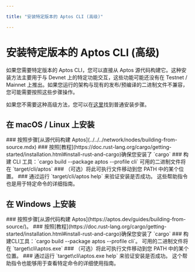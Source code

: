```yaml
---

title: "安装特定版本的 Aptos CLI (高级)"

---
```



# 安装特定版本的 Aptos CLI (高级)

如果您需要特定版本的 Aptos CLI，您可以直接从 Aptos 源代码构建它。这种安装方法主要用于与 Devnet 上的特定功能交互，这些功能可能还没有在 Testnet / Mainnet 上推出。如果您运行的架构与现有的发布/预编译的二进制文件不兼容，您可能需要按照这些步骤操作。

如果您不需要这种高级方法，您可以在[这里](../install-cli.mdx)找到普通安装步骤。

## 在 macOS / Linux 上安装

<Steps>
### 按照步骤[从源代码构建 Aptos](../../../network/nodes/building-from-source.mdx)
### 按照[教程](https://doc.rust-lang.org/cargo/getting-started/installation.html#install-rust-and-cargo)确保您安装了 `cargo`
### 构建 CLI 工具：`cargo build --package aptos --profile cli`
   可用的二进制文件将在 `target/cli/aptos` 
### （可选）将此可执行文件移动到您 PATH 中的某个位置。
### 通过运行 `target/cli/aptos help` 来验证安装是否成功。
   这些帮助指令也是用于特定命令的详细指南。
</Steps>

## 在 Windows 上安装

<Steps>
### 按照步骤[从源代码构建 Aptos](https://aptos.dev/guides/building-from-source/)。
### 按照[教程](https://doc.rust-lang.org/cargo/getting-started/installation.html#install-rust-and-cargo)确保您安装了 `cargo`
### 构建CLI工具：`cargo build --package aptos --profile cli`。
   可用的二进制文件将在 `target\cli\aptos.exe`
### （可选）将此可执行文件移动到您 PATH 中的某个位置。
### 通过运行 `target\cli\aptos.exe help` 来验证安装是否成功。
   这个帮助指令也能够用于查看特定命令的详细使用指南。
</Steps>
